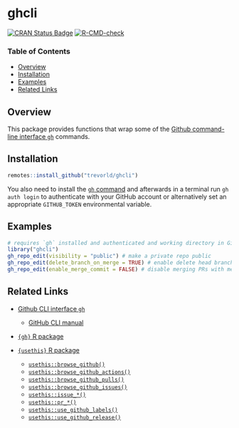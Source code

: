 # ghcli

[![CRAN Status Badge](https://www.r-pkg.org/badges/version/ghcli)](https://cran.r-project.org/package=ghcli)
[![R-CMD-check](https://github.com/trevorld/ghcli/actions/workflows/R-CMD-check.yaml/badge.svg?branch=main)](https://github.com/trevorld/ghcli/actions)

### Table of Contents

* [Overview](#overview)
* [Installation](#installation)
* [Examples](#examples)
* [Related Links](#links)

## <a name="overview">Overview</a>

This package provides functions that wrap some of the [Github command-line interface `gh`](https://cli.github.com/) commands.

## <a name="installation">Installation</a>

```r
remotes::install_github("trevorld/ghcli")
```

You also need to install the [`gh` command](https://cli.github.com/) and
afterwards in a terminal run `gh auth login` to authenticate with your GitHub account or alternatively
set an appropriate `GITHUB_TOKEN` environmental variable.

## <a name="examples">Examples</a>

```r
# requires `gh` installed and authenticated and working directory in Github repository
library("ghcli")
gh_repo_edit(visibility = "public") # make a private repo public
gh_repo_edit(delete_branch_on_merge = TRUE) # enable delete head branch when PRs are merged
gh_repo_edit(enable_merge_commit = FALSE) # disable merging PRs with merge commits
```

## <a name="links">Related Links</a>

* [Github CLI interface `gh`](https://cli.github.com/)

  + [GitHub CLI manual](https://cli.github.com/manual/)

* [`{gh}` R package](https://github.com/r-lib/gh)
* [`{usethis}` R package](https://github.com/r-lib/usethis)

  + [`usethis::browse_github()`](https://usethis.r-lib.org/reference/browse_github.html)
  + [`usethis::browse_github_actions()`](https://usethis.r-lib.org/reference/browse_github_actions.html)
  + [`usethis::browse_github_pulls()`](https://usethis.r-lib.org/reference/browse_github_pulls.html)
  + [`usethis::browse_github_issues()`](https://usethis.r-lib.org/reference/browse_github_issues.html)
  + [`usethis::issue_*()`](https://usethis.r-lib.org/reference/issue-this.html)
  + [`usethis::pr_*()`](https://usethis.r-lib.org/reference/pull-requests.html)
  + [`usethis::use_github_labels()`](https://usethis.r-lib.org/reference/use_github_labels.html)
  + [`usethis::use_github_release()`](https://usethis.r-lib.org/reference/use_github_release.html)
